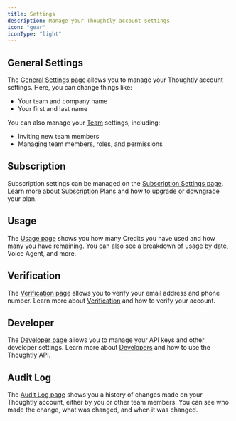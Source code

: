 ```yaml
---
title: Settings
description: Manage your Thoughtly account settings
icon: "gear"
iconType: "light"
---
```


## General Settings

The [General Settings page](https://app.thoughtly.com/settings) allows you to manage your Thoughtly account settings. Here, you can change things like:

- Your team and company name
- Your first and last name

You can also manage your [Team](/platform/teams/overview) settings, including:

- Inviting new team members
- Managing team members, roles, and permissions

## Subscription

Subscription settings can be managed on the [Subscription Settings page](https://app.thoughtly.com/settings/subscription). Learn more about [Subscription Plans](/platform/billing) and how to upgrade or downgrade your plan.

## Usage

The [Usage page](https://app.thoughtly.com/settings/usage) shows you how many Credits you have used and how many you have remaining. You can also see a breakdown of usage by date, Voice Agent, and more.

## Verification

The [Verification page](https://app.thoughtly.com/settings/verification) allows you to verify your email address and phone number. Learn more about [Verification](/platform/teams/verification) and how to verify your account.

## Developer

The [Developer page](https://app.thoughtly.com/settings/developer) allows you to manage your API keys and other developer settings. Learn more about [Developers](/developers) and how to use the Thoughtly API.

## Audit Log

The [Audit Log page](https://app.thoughtly.com/settings/audit_log) shows you a history of changes made on your Thoughtly account, either by you or other team members. You can see who made the change, what was changed, and when it was changed.
